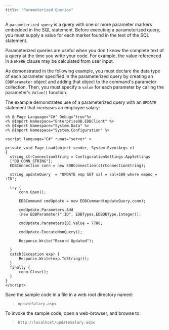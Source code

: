 ```yaml
---
title: "Parameterized Queries"
---
```


<div id="parameterized_queries" class="registered_link"></div>

A `parameterized query` is a query with one or more parameter markers embedded in the SQL statement. Before executing a parameterized query, you must supply a value for each marker found in the text of the SQL statement.

Parameterized queries are useful when you don't know the complete text of a query at the time you write your code. For example, the value referenced in a `WHERE` clause may be calculated from user input.

As demonstrated in the following example, you must declare the data type of each parameter specified in the parameterized query by creating an `EDBParameter` object and adding that object to the command's parameter collection. Then, you must specify a `value` for each parameter by calling the parameter's `Value()` function.

The example demonstrates use of a parameterized query with an `UPDATE` statement that increases an employee salary:

```
<% @ Page Language="C#" Debug="true"%>
<% @Import Namespace="EnterpriseDB.EDBClient" %>
<% @Import Namespace="System.Data" %>
<% @Import Namespace="System.Configuration" %>

<script language="C#" runat="server" >

private void Page_Load(object sender, System.EventArgs e)
{
  string strConnectionString = ConfigurationSettings.AppSettings
  ["DB_CONN_STRING"];
  EDBConnection conn = new EDBConnection(strConnectionString);

  string updateQuery  = "UPDATE emp SET sal = sal+500 where empno = :ID";

  try {
      conn.Open();

      EDBCommand cmdUpdate = new EDBCommand(updateQuery,conn);

      cmdUpdate.Parameters.Add
      (new EDBParameter(":ID", EDBTypes.EDBDbType.Integer));

      cmdUpdate.Parameters[0].Value = 7788;

      cmdUpdate.ExecuteNonQuery();

      Response.Write("Record Updated");

  }
  catch(Exception exp) {
      Response.Write(exp.ToString());
  }
  finally {
      conn.Close();
  }
}
</script>
```

Save the sample code in a file in a web root directory named:

> `updateSalary.aspx`

To invoke the sample code, open a web-browser, and browse to:

> `http://localhost/updateSalary.aspx`
